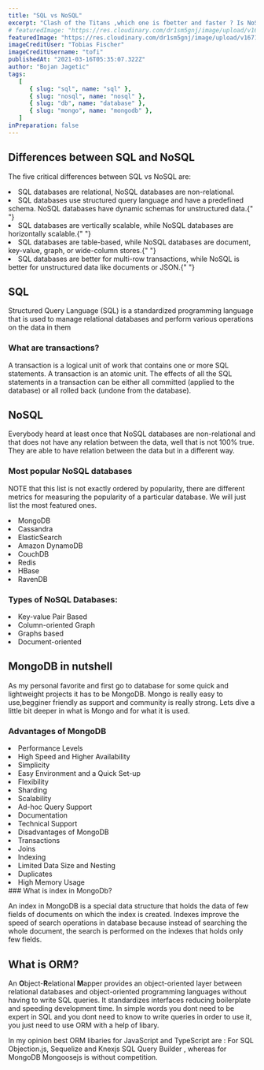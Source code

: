 ```yaml
---
title: "SQL vs NoSQL"
excerpt: "Clash of the Titans ,which one is fbetter and faster ? Is NoSQL faster than SQL? Not really, as well as the SQL is not faster than NoSQL. Which one to choose than? Both have advantages and disadvantages, lets dig deeper and findout. "
# featuredImage: "https://res.cloudinary.com/dr1sm5gnj/image/upload/v1645127894/igutech/b12_dk90fa.jpg"
featuredImage: "https://res.cloudinary.com/dr1sm5gnj/image/upload/v1671038241/igutech/blogs/benjamin-lehman-GNyjCePVRs8-unsplash_ukdos5.jpg"
imageCreditUser: "Tobias Fischer"
imageCreditUsername: "tofi"
publishedAt: "2021-03-16T05:35:07.322Z"
author: "Bojan Jagetic"
tags:
   [
      { slug: "sql", name: "sql" },
      { slug: "nosql", name: "nosql" },
      { slug: "db", name: "database" },
      { slug: "mongo", name: "mongodb" },
   ]
inPreparation: false
---
```


## Differences between SQL and NoSQL

The five critical differences between SQL vs NoSQL are:

<LgList>
   <li>SQL databases are relational, NoSQL databases are non-relational. </li>
   <li>
      SQL databases use structured query language and have a predefined schema.
      NoSQL databases have dynamic schemas for unstructured data.{" "}
   </li>
   <li>
      SQL databases are vertically scalable, while NoSQL databases are
      horizontally scalable.{" "}
   </li>
   <li>
      SQL databases are table-based, while NoSQL databases are document,
      key-value, graph, or wide-column stores.{" "}
   </li>
   <li>
      SQL databases are better for multi-row transactions, while NoSQL is better
      for unstructured data like documents or JSON.{" "}
   </li>
</LgList>

## SQL

Structured Query Language (SQL) is a standardized programming language that is used to manage relational databases and perform various operations on the data in them

### What are transactions?

<QouteComponent>
   A transaction is a logical unit of work that contains one or more SQL
   statements. A transaction is an atomic unit. The effects of all the SQL
   statements in a transaction can be either all committed (applied to the
   database) or all rolled back (undone from the database).
</QouteComponent>

## NoSQL

Everybody heard at least once that NoSQL databases are non-relational and that does not have any relation between the data, well that is not 100% true. They are able to have relation between the data but in a different way.

### Most popular NoSQL databases

NOTE that this list is not exactly ordered by popularity, there are different metrics for measuring the popularity of a particular database. We will just list the most featured ones.

<SmList>
   <li>MongoDB </li>
   <li>Cassandra </li>
   <li>ElasticSearch </li>
   <li>Amazon DynamoDB </li>
   <li>CouchDB </li>
   <li>Redis </li>
   <li>HBase </li>
   <li>RavenDB </li>
</SmList>

### Types of NoSQL Databases:

<SmList>
   <li>Key-value Pair Based </li>
   <li>Column-oriented Graph </li>
   <li>Graphs based </li>
   <li>Document-oriented </li>
</SmList>

## MongoDB in nutshell

As my personal favorite and first go to database for some quick and lightweight projects it has to be MongoDB.
Mongo is really easy to use,begginer friendly as support and community is really strong. Lets dive a little bit deeper in
what is Mongo and for what it is used.

### Advantages of MongoDB

<SmList>

<li>Performance Levels</li>
<li>High Speed and Higher Availability</li>
<li>Simplicity</li>
<li>Easy Environment and a Quick Set-up</li>
<li>Flexibility</li>
<li>Sharding</li>
<li>Scalability</li>
<li>Ad-hoc Query Support</li>
<li>Documentation</li>
<li>Technical Support</li>
<li>Disadvantages of MongoDB</li>
<li>Transactions</li>
<li>Joins</li>
<li>Indexing</li>
<li>Limited Data Size and Nesting</li>
<li>Duplicates</li>
<li>High Memory Usage </li>
</SmList>
### What is index in MongoDb?

An index in MongoDB is a special data structure that holds the data of few fields of documents on which the index is created. Indexes improve the speed of search operations in database because instead of searching the whole document, the search is performed on the indexes that holds only few fields.

## What is ORM?

An <b>O</b>bject-<b>R</b>elational <b>M</b>apper provides an object-oriented layer between relational databases and object-oriented programming languages without having to write SQL queries. It standardizes interfaces reducing boilerplate and speeding development time.
In simple words you dont need to be expert in SQL and you dont need to know to write queries in order to use it, you just need to use ORM with a help of libary.

In my opinion best ORM libaries for JavaScript and TypeScript are : For SQL <Link href="https://vincit.github.io/objection.js/">Objection.js</Link>, <Link href="https://sequelize.org/">Sequelize</Link> and <Link href="https://knexjs.org/">Knexjs SQL Query Builder</Link> , whereas for MongoDB <Link href="https://mongoosejs.com/">Mongoosejs </Link> is without competition.

